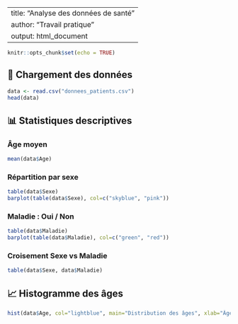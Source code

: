 
---
title: "Analyse des données de santé"
author: "Travail pratique"
output: html_document
---

```r
knitr::opts_chunk$set(echo = TRUE)
```

## 📁 Chargement des données

```r
data <- read.csv("donnees_patients.csv")
head(data)
```

## 📊 Statistiques descriptives

### Âge moyen

```r
mean(data$Age)
```

### Répartition par sexe

```r
table(data$Sexe)
barplot(table(data$Sexe), col=c("skyblue", "pink"))
```

### Maladie : Oui / Non

```r
table(data$Maladie)
barplot(table(data$Maladie), col=c("green", "red"))
```

### Croisement Sexe vs Maladie

```r
table(data$Sexe, data$Maladie)
```

## 📈 Histogramme des âges

```r
hist(data$Age, col="lightblue", main="Distribution des âges", xlab="Âge")
```
